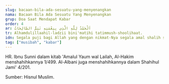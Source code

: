 ```yaml
---
slug: bacaan-bila-ada-sesuatu-yang-menyenangkan
nama: Bacaan Bila Ada Sesuatu Yang Menyenangkan
grup: Doa Saat Mendapat Kabar
order: 4
ar: اَلْحَمْدُ لِلَّهِ الَّذِي بِنِعْمَتِهِ تَتِمُّ الصَّالِحَاتُ
tr: Alhamdulillaahil-ladzii bini'matihi tatimmush-shoolihaat.
idn: Segala puji bagi Allah yang dengan nikmat-Nya segala amal shalih sempurna.
tag: ["musibah", "kabar"]
---
```


HR. Ibnu Sunni dalam kitab 'Amalul Yaum wal Lailah, Al-Hakim menshahihkannya 1/499. Al-Albani juga menshahihkannya dalam Shahihul Jami' 4/201.

Sumber: Hisnul Muslim.
